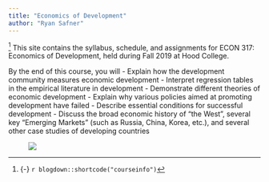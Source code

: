```yaml
---
title: "Economics of Development"
author: "Ryan Safner"
---
```


^[{-} `r blogdown::shortcode("courseinfo")`] <span class="newthought">This site contains</span> the syllabus, schedule, and assignments for ECON 317: Economics of Development, held during Fall 2019 at Hood College.

By the end of this course, you will
- Explain how the development community measures economic development
- Interpret regression tables in the empirical literature in development
- Demonstrate different theories of economic development
- Explain why various policies aimed at promoting development have failed
- Describe essential conditions for successful development
- Discuss the broad economic history of "the West", several key "Emerging Markets" (such as Russia, China, Korea, etc.), and several other case studies of developing countries


<figure>
[![](/images/espp-flowchart.png)](/images/espp-flowchart.png)
</figure>
